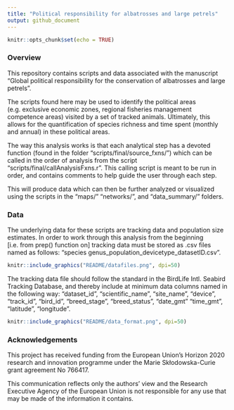 ```yaml
---
title: "Political responsibility for albatrosses and large petrels"
output: github_document
---
```


```r
knitr::opts_chunk$set(echo = TRUE)
```

### Overview ###

This repository contains scripts and data associated with the manuscript "Global political responsibility for the conservation of albatrosses and large petrels". 

The scripts found here may be used to identify the political areas (e.g. exclusive economic zones, regional fisheries management competence areas) visited by a set of tracked animals. Ultimately, this allows for the quantification of species richness and time spent (monthly and annual) in these political areas.

The way this analysis works is that each analytical step has a devoted function (found in the folder "scripts/final/source_fxns/") which can be called in the order of analysis from the script "scripts/final/callAnalysisFxns.r". This calling script is meant to be run in order, and contains comments to help guide the user through each step.

This will produce data which can then be further analyzed or visualized using the scripts in the "maps/" "networks/", and "data_summary/" folders.  

### Data 

The underlying data for these scripts are tracking data and population size estimates. In order to work through this analysis from the beginning [i.e. from prep() function on] tracking data must be stored as .csv files named as follows: "species genus_population_devicetype_datasetID.csv".

```r
knitr::include_graphics("README/datafiles.png", dpi=50) 
``` 

The tracking data file should follow the standard in the BirdLife Intl. Seabird Tracking Database, and thereby include at minimum data columns named in the following way: "dataset_id", "scientific_name", "site_name", "device", "track_id", "bird_id", "breed_stage", "breed_status", "date_gmt" "time_gmt", "latitude", "longitude".

```r
knitr::include_graphics("README/data_format.png", dpi=50) 
``` 

### Acknowledgements

This project has received funding from the European Union’s Horizon 2020 research and innovation programme under the Marie Skłodowska-Curie grant agreement No 766417.

This communication reflects only the authors’ view and the Research Executive Agency of the European Union is not responsible for any use that may be made of the information it contains. 
